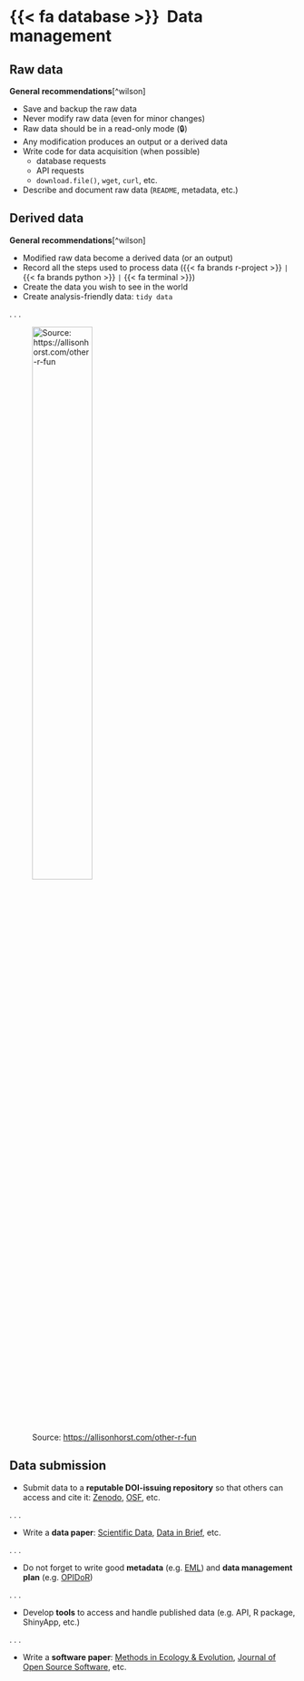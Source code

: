 # {{< fa database >}} &nbsp;Data management

## Raw data

**General recommendations**[^wilson]

- Save and backup the raw data
- Never modify raw data (even for minor changes)
- Raw data should be in a read-only mode (🔒)
- Any modification produces an output or a derived data
- Write code for data acquisition (when possible)
  - database requests
  - API requests
  - `download.file()`, `wget`, `curl`, etc.
- Describe and document raw data (`README`, metadata, etc.)


## Derived data

**General recommendations**[^wilson]

- Modified raw data become a derived data (or an output)
- Record all the steps used to process data ({{< fa brands r-project >}} `|` {{< fa brands python >}} `|` {{< fa terminal >}})
- Create the data you wish to see in the world
- Create analysis-friendly data: `tidy data`

. . .

![Source: <https://allisonhorst.com/other-r-fun>](img/tidy-data.jpg){width="50%"}


## Data submission


- Submit data to a **reputable DOI-issuing repository** so that others can access and cite it: [Zenodo](https://zenodo.org/), [OSF](https://osf.io/), etc.


. . .

- Write a **data paper**: [Scientific Data](https://www.nature.com/sdata/), [Data in Brief](https://www.sciencedirect.com/journal/data-in-brief), etc.

. . .

- Do not forget to write good **metadata** (e.g. [EML](https://eml.ecoinformatics.org/)) and **data management plan** (e.g. [OPIDoR](https://dmp.opidor.fr/))

. . .

- Develop **tools** to access and handle published data (e.g. API, R package, ShinyApp, etc.)

. . .

- Write a **software paper**: [Methods in Ecology & Evolution](https://besjournals.onlinelibrary.wiley.com/journal/2041210x), [Journal of Open Source Software](https://joss.theoj.org/), etc.
